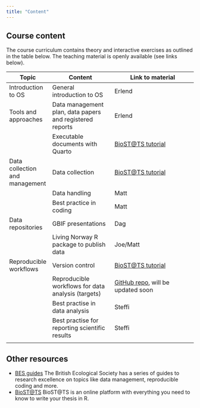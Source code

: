 ```yaml
---
title: "Content"
---
```


## Course content

The course curriculum contains theory and interactive exercises as outlined in the table below. The teaching material is openly available (see links below).

| Topic                          | Content                                                  | Link to material                                                            |
|--------------------------------|----------------------------------------------------------|-----------------------------------------------------------------------------|
| Introduction to OS             | General introduction to OS                               | Erlend                                                                      |
| Tools and approaches           | Data management plan, data papers and registered reports | Erlend                                                                      |
|                                | Executable documents with Quarto                         | [BioST\@TS tutorial](https://biostats-r.github.io/biostats/quarto/)         |
| Data collection and management | Data collection                                          | [BioST\@TS tutorial](https://biostats-r.github.io/biostats/datacollection/) |
|                                | Data handling                                            | Matt                                                                        |
|                                | Best practice in coding                                  | Matt                                                                        |
| Data repositories              | GBIF presentations                                       | Dag                                                                         |
|                                | Living Norway R package to publish data                  | Joe/Matt                                                                    |
| Reproducible workflows         | Version control                                          | [BioST\@TS tutorial](https://biostats-r.github.io/biostats/github/)         |
|                                | Reproducible workflows for data analysis (targets)       | [GitHub repo](add%20link%20to%20repo), will be updated soon                 |
|                                | Best practise in data analysis                           | Steffi                                                                      |
|                                | Best practise for reporting scientific results           | Steffi                                                                      |
|                                |                                                          |                                                                             |

## Other resources

-   [BES guides](https://www.britishecologicalsociety.org/publications/guides-to/) The British Ecological Society has a series of guides to research excellence on topics like data management, reproducible coding and more.
-   [BioST\@TS](https://biostats-r.github.io/biostats/) BioST\@TS is an online platform with everything you need to know to write your thesis in R.
